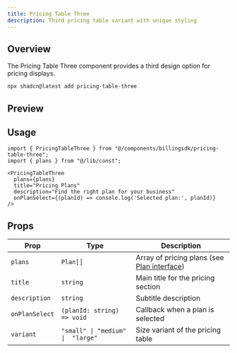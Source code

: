```yaml
---
title: Pricing Table Three
description: Third pricing table variant with unique styling
---
```



## Overview

The Pricing Table Three component provides a third design option for pricing displays.

```bash
npx shadcn@latest add pricing-table-three
```

## Preview

<PreviewComponents>
  <PricingTableThreeDemo />
</PreviewComponents>

## Usage

```tsx
import { PricingTableThree } from "@/components/billingsdk/pricing-table-three";
import { plans } from "@/lib/const";

<PricingTableThree 
  plans={plans}
  title="Pricing Plans"
  description="Find the right plan for your business"
  onPlanSelect={(planId) => console.log('Selected plan:', planId)}
/>
```

## Props

| Prop | Type | Description |
|------|------|-------------|
| `plans` | `Plan[]` | Array of pricing plans (see [Plan interface](/docs/interfaces#plan-interface)) |
| `title` | `string` | Main title for the pricing section |
| `description` | `string` | Subtitle description |
| `onPlanSelect` | `(planId: string) => void` | Callback when a plan is selected |
| `variant` | `"small" \| "medium" \|  "large"` | Size variant of the pricing table |
